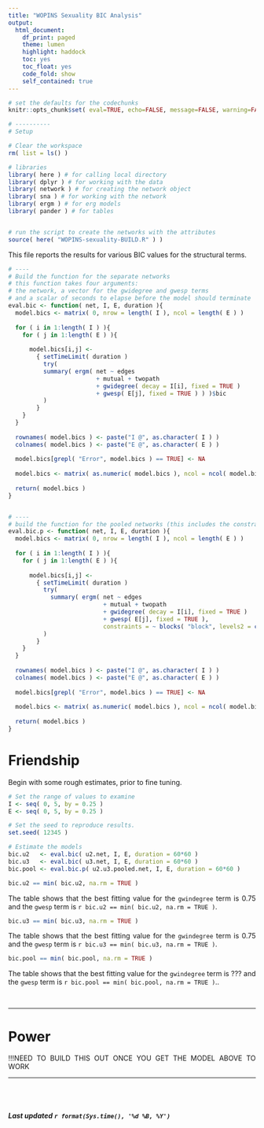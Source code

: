 ```yaml
---
title: "WOPINS Sexuality BIC Analysis"
output: 
  html_document:
    df_print: paged
    theme: lumen
    highlight: haddock
    toc: yes
    toc_float: yes
    code_fold: show
    self_contained: true
---
```


<style>
body {
text-align: justify}
</style>


```r

# set the defaults for the codechunks
knitr::opts_chunk$set( eval=TRUE, echo=FALSE, message=FALSE, warning=FALSE, cache=TRUE )

```


```r

# ----------
# Setup 

# Clear the workspace
rm( list = ls() )

# libraries
library( here ) # for calling local directory
library( dplyr ) # for working with the data
library( network ) # for creating the network object
library( sna ) # for working with the network
library( ergm ) # for erg models
library( pander ) # for tables


# run the script to create the networks with the attributes
source( here( "WOPINS-sexuality-BUILD.R" ) )

```

This file reports the results for various BIC values for the structural terms.

```r

# ----
# Build the function for the separate networks
# this function takes four arguments:
# the network, a vector for the gwidegree and gwesp terms
# and a scalar of seconds to elapse before the model should terminate
eval.bic <- function( net, I, E, duration ){
  model.bics <- matrix( 0, nrow = length( I ), ncol = length( E ) )
  
  for ( i in 1:length( I ) ){
    for ( j in 1:length( E ) ){
      
      model.bics[i,j] <- 
        { setTimeLimit( duration )
          try(
          summary( ergm( net ~ edges
                         + mutual + twopath 
                         + gwidegree( decay = I[i], fixed = TRUE )
                         + gwesp( E[j], fixed = TRUE ) ) )$bic
          )
        }
    }
  }
  
  rownames( model.bics ) <- paste("I @", as.character( I ) )
  colnames( model.bics ) <- paste("E @", as.character( E ) )
  
  model.bics[grepl( "Error", model.bics ) == TRUE] <- NA
  
  model.bics <- matrix( as.numeric( model.bics ), ncol = ncol( model.bics ) )
  
  return( model.bics )
}


# ----
# build the function for the pooled networks (this includes the constraint)
eval.bic.p <- function( net, I, E, duration ){
  model.bics <- matrix( 0, nrow = length( I ), ncol = length( E ) )
  
  for ( i in 1:length( I ) ){
    for ( j in 1:length( E ) ){
      
      model.bics[i,j] <- 
        { setTimeLimit( duration )
          try( 
            summary( ergm( net ~ edges
                           + mutual + twopath 
                           + gwidegree( decay = I[i], fixed = TRUE )
                           + gwesp( E[j], fixed = TRUE ),
                           constraints = ~ blocks( "block", levels2 = c( 2, 3 ) ) ) )$bic
          )
        }
    }
  }
  
  rownames( model.bics ) <- paste("I @", as.character( I ) )
  colnames( model.bics ) <- paste("E @", as.character( E ) )
  
  model.bics[grepl( "Error", model.bics ) == TRUE] <- NA
  
  model.bics <- matrix( as.numeric( model.bics ), ncol = ncol( model.bics ) )
  
  return( model.bics )
}

```

# Friendship

Begin with some rough estimates, prior to fine tuning.

```r

# Set the range of values to examine
I <- seq( 0, 5, by = 0.25 )
E <- seq( 0, 5, by = 0.25 )

```

```r

# Set the seed to reproduce results.
set.seed( 12345 )

# Estimate the models
bic.u2   <- eval.bic( u2.net, I, E, duration = 60*60 )
bic.u3   <- eval.bic( u3.net, I, E, duration = 60*60 )
bic.pool <- eval.bic.p( u2.u3.pooled.net, I, E, duration = 60*60 )

```

```r

bic.u2 == min( bic.u2, na.rm = TRUE )

```

The table shows that the best fitting value for the `gwindegree` term is 0.75 and the `gwesp` term is `r bic.u2 == min( bic.u2, na.rm = TRUE )`.

```r

bic.u3 == min( bic.u3, na.rm = TRUE )

```

The table shows that the best fitting value for the `gwindegree` term is 0.75 and the `gwesp` term is `r bic.u3 == min( bic.u3, na.rm = TRUE )`.

```r

bic.pool == min( bic.pool, na.rm = TRUE )

```

The table shows that the best fitting value for the `gwindegree` term is ??? and the `gwesp` term is `r bic.pool == min( bic.pool, na.rm = TRUE )`..

<br>

----

# Power

!!!NEED TO BUILD THIS OUT ONCE YOU GET THE MODEL ABOVE TO WORK

----

<br>
<br>

###### ***Last updated `r format(Sys.time(), '%d %B, %Y')`***